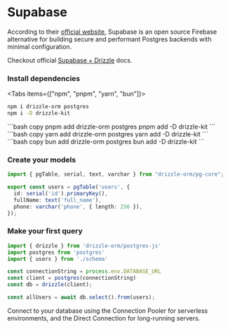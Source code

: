 
# Supabase

According to their [official website](https://supabase.com/docs),
Supabase is an open source Firebase alternative for building secure and performant Postgres backends with minimal configuration.

Checkout official [Supabase + Drizzle](https://supabase.com/docs/guides/database/connecting-to-postgres#connecting-with-drizzle) docs.

<Steps>

### Install dependencies

<Tabs items={["npm", "pnpm", "yarn", "bun"]}>
<Tab>
```bash copy
npm i drizzle-orm postgres
npm i -D drizzle-kit
```
</Tab>
<Tab>
```bash copy
pnpm add drizzle-orm postgres
pnpm add -D drizzle-kit
```
</Tab>
<Tab>
```bash copy
yarn add drizzle-orm postgres
yarn add -D drizzle-kit
```
</Tab>
<Tab>
```bash copy
bun add drizzle-orm postgres
bun add -D drizzle-kit
```
</Tab>
</Tabs>

### Create your models

```typescript copy filename="schema.ts"
import { pgTable, serial, text, varchar } from "drizzle-orm/pg-core";

export const users = pgTable('users', {
  id: serial('id').primaryKey(),
  fullName: text('full_name'),
  phone: varchar('phone', { length: 256 }),
});
```

### Make your first query

```typescript copy filename="index.ts"
import { drizzle } from 'drizzle-orm/postgres-js'
import postgres from 'postgres'
import { users } from './schema'

const connectionString = process.env.DATABASE_URL
const client = postgres(connectionString)
const db = drizzle(client);

const allUsers = await db.select().from(users);
```

</Steps>

Connect to your database using the Connection Pooler for serverless environments, and the Direct Connection for long-running servers.
